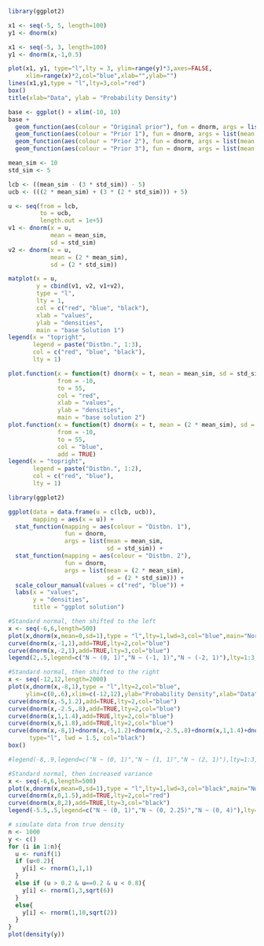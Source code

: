 ```r
library(ggplot2)
```



```r
x1 <- seq(-5, 5, length=100) 
y1 <- dnorm(x)

x1 <- seq(-5, 3, length=100) 
y1 <- dnorm(x,-1,0.5)

plot(x1, y1, type="l",lty = 3, ylim=range(y)*3,axes=FALSE,
     xlim=range(x)*2,col="blue",xlab="",ylab="")
lines(x1,y1,type = "l",lty=3,col="red")
box()
title(xlab="Data", ylab = "Probability Density")
```

```r
base <- ggplot() + xlim(-10, 10)
base +
  geom_function(aes(colour = "Original prior"), fun = dnorm, args = list(mean = 1, sd = 2)) +
  geom_function(aes(colour = "Prior 1"), fun = dnorm, args = list(mean = 2, sd = 2)) +
  geom_function(aes(colour = "Prior 2"), fun = dnorm, args = list(mean = 3, sd = 4)) +
  geom_function(aes(colour = "Prior 3"), fun = dnorm, args = list(mean = 4, sd = 2))

```

```r
mean_sim <- 10
std_sim <- 5

lcb <- ((mean_sim - (3 * std_sim)) - 5)
ucb <- (((2 * mean_sim) + (3 * (2 * std_sim))) + 5)

u <- seq(from = lcb,
         to = ucb,
         length.out = 1e+5)
v1 <- dnorm(x = u,
            mean = mean_sim,
            sd = std_sim)
v2 <- dnorm(x = u,
            mean = (2 * mean_sim),
            sd = (2 * std_sim))

matplot(x = u,
        y = cbind(v1, v2, v1+v2),
        type = "l",
        lty = 1,
        col = c("red", "blue", "black"),
        xlab = "values",
        ylab = "densities",
        main = "base Solution 1")
legend(x = "topright",
       legend = paste("Distbn.", 1:3),
       col = c("red", "blue", "black"),
       lty = 1)
```
```r
plot.function(x = function(t) dnorm(x = t, mean = mean_sim, sd = std_sim),
              from = -10,
              to = 55,
              col = "red",
              xlab = "values",
              ylab = "densities",
              main = "base solution 2")
plot.function(x = function(t) dnorm(x = t, mean = (2 * mean_sim), sd = (2 * std_sim)),
              from = -10,
              to = 55,
              col = "blue",
              add = TRUE)
legend(x = "topright",
       legend = paste("Distbn.", 1:2),
       col = c("red", "blue"),
       lty = 1)

library(ggplot2)
```
```r

ggplot(data = data.frame(u = c(lcb, ucb)),
       mapping = aes(x = u)) +
  stat_function(mapping = aes(colour = "Distbn. 1"),
                fun = dnorm,
                args = list(mean = mean_sim,
                            sd = std_sim)) +
  stat_function(mapping = aes(colour = "Distbn. 2"),
                fun = dnorm,
                args = list(mean = (2 * mean_sim),
                            sd = (2 * std_sim))) +
  scale_colour_manual(values = c("red", "blue")) +
  labs(x = "values",
       y = "densities",
       title = "ggplot solution")
```

```r
#Standard normal, then shifted to the left
x <- seq(-6,6,length=500)
plot(x,dnorm(x,mean=0,sd=1),type = "l",lty=1,lwd=3,col="blue",main="Normal Distribution",ylim=c(0,0.5),xlim=c(-6,6),ylab="Density")
curve(dnorm(x,-1,1),add=TRUE,lty=2,col="blue")
curve(dnorm(x,-2,1),add=TRUE,lty=3,col="blue")
legend(2,.5,legend=c("N ~ (0, 1)","N ~ (-1, 1)","N ~ (-2, 1)"),lty=1:3,col="blue")

```
```r
#Standard normal, then shifted to the right
x <- seq(-12,12,length=2000)
plot(x,dnorm(x,-8,1),type = "l",lty=2,col="blue",
     ylim=c(0,.6),xlim=c(-12,12),ylab="Probability Density",xlab="Data",axes=FALSE) #axes=FALSE
curve(dnorm(x,-5,1.2),add=TRUE,lty=2,col="blue")
curve(dnorm(x,-2.5,.8),add=TRUE,lty=2,col="blue")
curve(dnorm(x,1,1.4),add=TRUE,lty=2,col="blue")
curve(dnorm(x,6,1.8),add=TRUE,lty=2,col="blue")
curve(dnorm(x,-8,1)+dnorm(x,-5,1.2)+dnorm(x,-2.5,.8)+dnorm(x,1,1.4)+dnorm(x,6,1.8), add=TRUE, 
      type="l", lwd = 1.5, col="black")
box()

#legend(-8,.9,legend=c("N ~ (0, 1)","N ~ (1, 1)","N ~ (2, 1)"),lty=1:3,col="blue")
```

```r
#Standard normal, then increased variance
x <- seq(-6,6,length=500)
plot(x,dnorm(x,mean=0,sd=1),type = "l",lty=1,lwd=3,col="black",main="Normal Distribution",ylim=c(0,0.5),xlim=c(-6,6),ylab="Density")
curve(dnorm(x,0,1.5),add=TRUE,lty=2,col="red")
curve(dnorm(x,0,2),add=TRUE,lty=3,col="black")
legend(-5.5,.5,legend=c("N ~ (0, 1)","N ~ (0, 2.25)","N ~ (0, 4)"),lty=1:3,col=c("black","red","black"))
```
```r
# simulate data from true density
n <- 1000
y <- c()
for (i in 1:n){
  u <- runif(1)
  if (u<0.2){
    y[i] <- rnorm(1,1,1)
  }
  else if (u > 0.2 & u==0.2 & u < 0.8){
    y[i] <- rnorm(1,3,sqrt(6))
  }
  else{
    y[i] <- rnorm(1,10,sqrt(2))
  }
}
plot(density(y))
```

